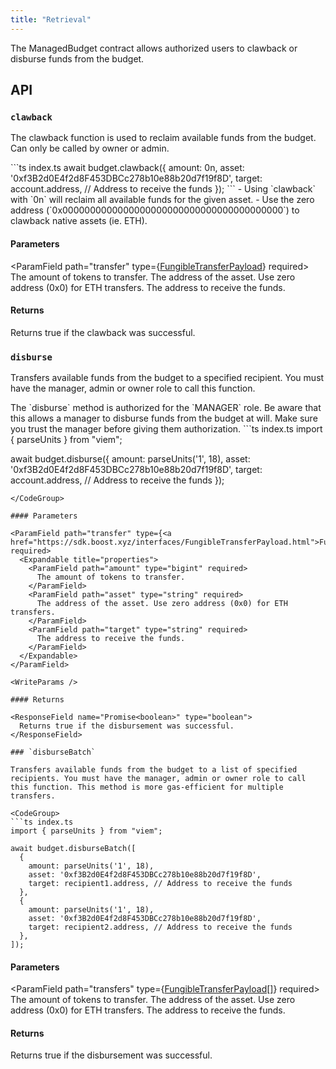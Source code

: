 ```yaml
---
title: "Retrieval"
---
```



<SDKDisclaimer />

The ManagedBudget contract allows authorized users to clawback or disburse funds from the budget.

## API

### `clawback`

The clawback function is used to reclaim available funds from the budget. Can only be called by owner or admin.

<CodeGroup>
```ts index.ts
await budget.clawback({
  amount: 0n,
  asset: '0xf3B2d0E4f2d8F453DBCc278b10e88b20d7f19f8D',
  target: account.address, // Address to receive the funds
});
```
</CodeGroup>

<Tip>
  - Using `clawback` with `0n` will reclaim all available funds for the given asset.
  - Use the zero address (`0x0000000000000000000000000000000000000000`) to clawback native assets (ie. ETH).
</Tip>

#### Parameters

<ParamField path="transfer" type={<a href="https://sdk.boost.xyz/interfaces/FungibleTransferPayload.html">FungibleTransferPayload</a>} required>
  <Expandable title="properties">
    <ParamField path="amount" type="bigint" required>
      The amount of tokens to transfer.
    </ParamField>
    <ParamField path="asset" type="string" required>
      The address of the asset. Use zero address (0x0) for ETH transfers.
    </ParamField>
    <ParamField path="target" type="string" required>
      The address to receive the funds.
    </ParamField>
  </Expandable>
</ParamField>

<WriteParams />

#### Returns

<ResponseField name="Promise<boolean>" type="boolean">
  Returns true if the clawback was successful.
</ResponseField>

### `disburse`

Transfers available funds from the budget to a specified recipient. You must have the manager, admin or owner role to call this function.

<Warning>
  The `disburse` method is authorized for the `MANAGER` role. Be aware that this allows a manager to disburse funds from the budget at will. Make sure you trust the manager before giving them authorization.
</Warning>

<CodeGroup>
```ts index.ts
import { parseUnits } from "viem";

await budget.disburse({
  amount: parseUnits('1', 18),
  asset: '0xf3B2d0E4f2d8F453DBCc278b10e88b20d7f19f8D',
  target: account.address, // Address to receive the funds
});
```
</CodeGroup>

#### Parameters

<ParamField path="transfer" type={<a href="https://sdk.boost.xyz/interfaces/FungibleTransferPayload.html">FungibleTransferPayload</a>} required>
  <Expandable title="properties">
    <ParamField path="amount" type="bigint" required>
      The amount of tokens to transfer.
    </ParamField>
    <ParamField path="asset" type="string" required>
      The address of the asset. Use zero address (0x0) for ETH transfers.
    </ParamField>
    <ParamField path="target" type="string" required>
      The address to receive the funds.
    </ParamField>
  </Expandable>
</ParamField>

<WriteParams />

#### Returns

<ResponseField name="Promise<boolean>" type="boolean">
  Returns true if the disbursement was successful.
</ResponseField>

### `disburseBatch`

Transfers available funds from the budget to a list of specified recipients. You must have the manager, admin or owner role to call this function. This method is more gas-efficient for multiple transfers.

<CodeGroup>
```ts index.ts
import { parseUnits } from "viem";

await budget.disburseBatch([
  {
    amount: parseUnits('1', 18),
    asset: '0xf3B2d0E4f2d8F453DBCc278b10e88b20d7f19f8D',
    target: recipient1.address, // Address to receive the funds
  },
  {
    amount: parseUnits('1', 18),
    asset: '0xf3B2d0E4f2d8F453DBCc278b10e88b20d7f19f8D',
    target: recipient2.address, // Address to receive the funds
  },
]);
```
</CodeGroup>

#### Parameters

<ParamField path="transfers" type={<a href="https://sdk.boost.xyz/interfaces/FungibleTransferPayload.html">FungibleTransferPayload[]</a>} required>
  <Expandable title="properties">
    <ParamField path="amount" type="bigint" required>
      The amount of tokens to transfer.
    </ParamField>
    <ParamField path="asset" type="string" required>
      The address of the asset. Use zero address (0x0) for ETH transfers.
    </ParamField>
    <ParamField path="target" type="string" required>
      The address to receive the funds.
    </ParamField>
  </Expandable>
</ParamField>

<WriteParams />

#### Returns

<ResponseField name="Promise<boolean>" type="boolean">
  Returns true if the disbursement was successful.
</ResponseField>

